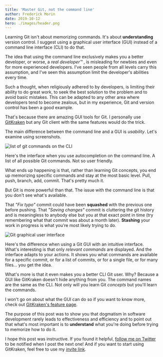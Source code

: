 ```yaml
---
title: 'Master Git, not the command line'
author: Frederick Morin
date: 2019-10-12
hero: ./images/header.png
---
```


Learning Git isn't about memorizing commands. It's about **understanding** version control. I suggest using a graphical user interface (GUI) instead of a command line interface (CLI) to do that.

The idea that using the command line exclusively makes you a better developer, or worse, a _real developer™_ , is misleading for newbies and even for more experienced developers. I've seen people from all levels carry this assumption, and I've seen this assumption limit the developer's abilities every time.

Such a thought, when religiously adhered to by developers, is limiting their ability to do great work, to seek the best solution to the problem and to avoid basic mistakes. This can be adapted to any other area where developers tend to become zealous, but in my experience, Git and version control has been a good example.

That's because there are amazing GUI tools for Git. I personally use [GitKraken](https://www.gitkraken.com/invite/qTgsLk53) but any Git client with the same features would do the trick.

The main difference between the command line and a GUI is _usability_. Let's examine using screenshots.

<div className="Image__Small">
  <img src="./images/git_cli.png" alt="list of git commands on the CLI" />
</div>

Here's the interface when you use autocompletion on the command line. A list of all possible Git commands. Not so user friendly.

What ends up happening is that, rather than learning Git concepts, you end up memorizing specific commands and stay at the most basic level. Pull, push, branch, add, commit. That's pretty much it.

But Git is more powerful than that. The issue with the command line is that you don't see what's available.

That _"Fix typo"_ commit could have been **squashed** with the previous one before pushing. That _"Saving changes"_ commit is cluttering the git history and is meaningless to anybody else but you at that exact point in time (try remembering what that commit was about a month later). **Stashing** your work in progress is what you're most likely trying to do.

<div className="Image__Small">
  <img src="./images/git_gui.png" alt="Git graphical user interface" />
</div>

Here's the difference when using a Git GUI with an intuitive interface. What's interesting is that only _relevant commands_ are displayed. And the interface adapts to your actions. It shows you what commands are available for a specific commit, or for a list of commits, or for a single file, or for many files... you get the idea.

What's more is that it even makes you a better CLI Git user. Why? Because a GUI like GitKraken doesn't hide anything from you. The command names are the same as the CLI. Not only will you learn Git _concepts_ but you'll learn the commands.

I won't go on about what the GUI can do so if you want to know more, check out [GitKraken's feature page](https://www.gitkraken.com/git-client).

The purpose of this post was to show you that dogmatism in software development rarely leads to effectiveness and efficiency and to point out that what's most important is to **understand** what you're doing before trying to memorize how to do it.

I hope this post was instructive. If you found it helpful, [follow me on Twitter](https://twitter.com/_freddydumont) to be notified when I post the next one! And if you want to start using GitKraken, feel free to use my [invite link](https://www.gitkraken.com/invite/qTgsLk53).
